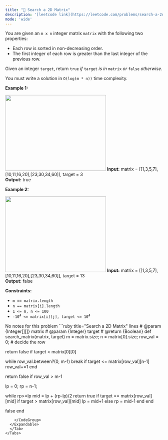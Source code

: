 ```yaml
---
title: "🧀 Search a 2D Matrix"
description: '[leetcode link](https://leetcode.com/problems/search-a-2d-matrix/description/)'
mode: 'wide'
---
```

<Tabs>
  <Tab title="Question" icon="circle-question" iconType="regular">
    <Card>
      <p>You are given an <code>m x n</code> integer matrix <code>matrix</code> with the following two properties:</p>  <ul>  <li>Each row is sorted in non-decreasing order.</li>  <li>The first integer of each row is greater than the last integer of the previous row.</li> </ul>  <p>Given an integer <code>target</code>, return <code>true</code> <em>if</em> <code>target</code> <em>is in</em> <code>matrix</code> <em>or</em> <code>false</code> <em>otherwise</em>.</p>  <p>You must write a solution in <code>O(log(m * n))</code> time complexity.</p>   <p><strong class="example">Example 1:</strong></p> <img alt="" src="https://assets.leetcode.com/uploads/2020/10/05/mat.jpg" style="width: 322px; height: 242px;" />  <strong>Input:</strong> matrix = [[1,3,5,7],[10,11,16,20],[23,30,34,60]], target = 3 <br/> <strong>Output:</strong> true   <p><strong class="example">Example 2:</strong></p> <img alt="" src="https://assets.leetcode.com/uploads/2020/10/05/mat2.jpg" style="width: 322px; height: 242px;" />  <strong>Input:</strong> matrix = [[1,3,5,7],[10,11,16,20],[23,30,34,60]], target = 13 <br/> <strong>Output:</strong> false    <p><strong>Constraints:</strong></p>  <ul>  <li><code>m == matrix.length</code></li>  <li><code>n == matrix[i].length</code></li>  <li><code>1 &lt;= m, n &lt;= 100</code></li>  <li><code>-10<sup>4</sup> &lt;= matrix[i][j], target &lt;= 10<sup>4</sup></code></li> </ul> 
    </Card>
  </Tab>
  <Tab title="Solution" icon="lightbulb" iconType="regular" >
    <Card>
      No notes for this problem
</Card>
  <Expandable title="code">
    <CodeGroup dropdown>
```ruby title="Search a 2D Matrix" lines
# @param {Integer[][]} matrix
# @param {Integer} target
# @return {Boolean}
def search_matrix(matrix, target)
  m = matrix.size; n = matrix[0].size;
  row_val = 0; # decide the row

  return false if target < matrix[0][0]
  
  while row_val.between?(0, m-1)
    break if target <= matrix[row_val][n-1]
    row_val+=1
  end

  return false if row_val > m-1

  lp = 0; rp = n-1;

  while rp>=lp
    mid = lp + (rp-lp)/2
    return true if target == matrix[row_val][mid]
    if target > matrix[row_val][mid]
      lp = mid+1
    else
      rp = mid-1
    end
  end

  false
end
```
    </CodeGroup>
  </Expandable>
  </Tab>
</Tabs>